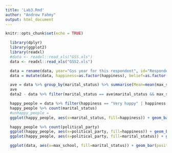 ---
title: 'Lab3.Rmd'
author: "Andrew Fahmy"
output: html_document
---

```{r setup, include=FALSE}
knitr::opts_chunk$set(echo = TRUE)
```

```{r}
  library(dplyr)
  library(ggplot2)
  library(readxl)
  #data <- readxl::read_xls("GSS.xls")
  data <- readxl::read_xls("GSS2.xls")
```


```{r}
  data = rename(data, year="Gss year for this respondent", id="Respondent id number", week_hours="Number of hours usually work a week", children="Number of children", marital_status="Marital status", max_school="Highest year of school completed", political_party="Political party affiliation", belief="Belief in life after death", happiness="General happiness", ballot="Ballot used for interview")
  data = mutate(data, happiness=as.factor(happiness), belief=as.factor(belief), political_party=as.factor(political_party), max_school=as.numeric(max_school), children=as.numeric(children), marital_status=as.factor(marital_status), week_hours=as.numeric(week_hours), ballot=as.factor(ballot))
```

```{r}
  ave = data %>% group_by(marital_status) %>% summarise(Mean=mean(max_school, na.rm=TRUE))
  ave
  data2 - data %>% filter(marital_status == ave$marital_status && max_school < ean)
```



```{r}
  happy_people = data %>% filter(happiness == "Very happy" | happiness == "Pretty happy")
  happy_people %>% count(marital_status)
  #unhappy_people = 
  ggplot(happy_people, aes(x=marital_status, fill=happiness)) + geom_bar(position="fill") + theme(axis.text.x = element_text(angle = 90)) + ylab("Proportion")
```



```{r}
  happy_people %>% count(political_party)
  ggplot(happy_people, aes(x=political_party, fill=happiness)) + geom_bar(position="fill") + theme(axis.text.x = element_text(angle = 90)) + ylab("Proportion")
  ggplot(happy_people, aes(x=political_party, fill=marital_status)) + geom_bar(position="fill") + theme(axis.text.x = element_text(angle = 90)) + ylab("Proportion")
```


```{r}
  ggplot(data, aes(x=max_school, fill=marital_status)) + geom_bar(position="fill") + theme(axis.text.x = element_text(angle = 90)) + ylab("Proportion")
```
